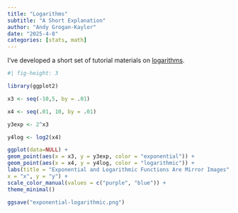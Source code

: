 ```yaml
---
title: "Logarithms"
subtitle: "A Short Explanation"
author: "Andy Grogan-Kaylor"
date: "2025-4-8"
categories: [stats, math]
---
```


I've developed a short set of tutorial materials on [logarithms](https://agrogan1.github.io/teaching/logarithms/logarithms.html#/title-slide).

```r
#| fig-height: 3

library(ggplot2)

x3 <- seq(-10,5, by = .01)

x4 <- seq(.01, 10, by = .01)

y3exp <- 2^x3

y4log <- log2(x4)

ggplot(data=NULL) + 
geom_point(aes(x = x3, y = y3exp, color = "exponential")) + 
geom_point(aes(x = x4, y = y4log, color = "logarithmic")) +
labs(title = "Exponential and Logarithmic Functions Are Mirror Images",
x = "x", y = "y") +
scale_color_manual(values = c("purple", "blue")) +
theme_minimal()

ggsave("exponential-logarithmic.png")

```
